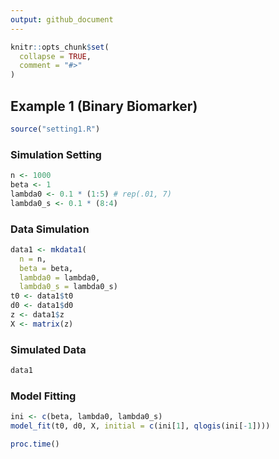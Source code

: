 ```yaml
---
output: github_document
---
```


<!-- README.md is generated from README.Rmd. Please edit that file -->

```r
knitr::opts_chunk$set(
  collapse = TRUE,
  comment = "#>"
)
```

## Example 1 (Binary Biomarker)

```r
source("setting1.R")
```

### Simulation Setting

```r
n <- 1000
beta <- 1
lambda0 <- 0.1 * (1:5) # rep(.01, 7)
lambda0_s <- 0.1 * (8:4)
```

### Data Simulation

```r
data1 <- mkdata1(
  n = n, 
  beta = beta, 
  lambda0 = lambda0, 
  lambda0_s = lambda0_s)
t0 <- data1$t0
d0 <- data1$d0
z <- data1$z
X <- matrix(z)
```

### Simulated Data

```r
data1
```

### Model Fitting

```r
ini <- c(beta, lambda0, lambda0_s)
model_fit(t0, d0, X, initial = c(ini[1], qlogis(ini[-1])))
```

```r
proc.time()
```
